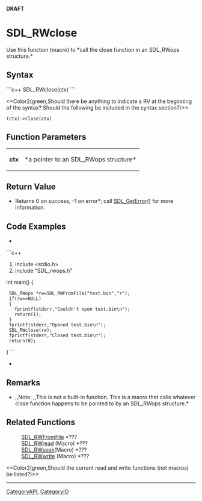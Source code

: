 <!-- pragma section-numbers off -->
<!-- pragma disable-camelcase -->
'''DRAFT'''

= SDL_RWclose =
Use this function (macro) to *call the close function in an SDL_RWops structure.*


== Syntax ==
```c++
SDL_RWclose(ctx)
```

<<Color2(green,Should there be anything to indicate a RV at the beginning of the syntax? Should the following be included in the syntax section?)>>
 (ctx)->close(ctx)

== Function Parameters ==
{|
|'''ctx'''
|*a pointer to an SDL_RWops structure*
|}

== Return Value ==
*Returns 0 on success, -1 on error*; call [[SDL_GetError]]() for more information.

== Code Examples ==
*
```c++
#include <stdio.h>
#include "SDL_rwops.h"

int main()
{
  SDL_RWops *rw=SDL_RWFromFile("test.bin","r");
  if(rw==NULL)
  {
    fprintf(stderr,"Couldn't open test.bin\n");
    return(1);
  }
  fprintf(stderr,"Opened test.bin\n");
  SDL_RWclose(rw);
  fprintf(stderr,"Closed test.bin\n");
  return(0);
}
```
*

== Remarks ==
*,,Note: ,,This is not a built-in function. This is a macro that calls whatever close function happens to be pointed to by an SDL_RWops structure.*

== Related Functions ==
:[[SDL_RWFromFile]] *???
:[[SDL_RWread]] (Macro) *???
:[[SDL_RWseek]](Macro) *???
:[[SDL_RWwrite]] (Macro) *???

<<Color2(green,Should the current read and write functions (not macros) be listed?)>>

----
[[CategoryAPI]], [[CategoryIO]]
